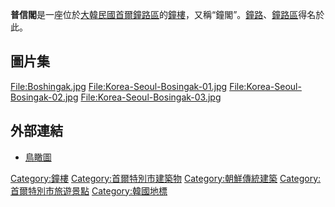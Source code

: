 {{Infobox Korean name
|img=Korea-Seoul-Bosingak-05.jpg
|hangul=보신각
|hanja=普信閣
|rr=Bosin-gak
|mr=Posin'gak
}}
'''普信閣'''是一座位於[[大韓民國|大韓民國]][[首爾|首爾]][[鐘路區|鐘路區]]的[[鐘樓|鐘樓]]，又稱“鐘閣”。[[鐘路|鐘路]]、[[鐘路區|鐘路區]]得名於此。

==圖片集==
<gallery>
File:Boshingak.jpg
File:Korea-Seoul-Bosingak-01.jpg
File:Korea-Seoul-Bosingak-02.jpg
File:Korea-Seoul-Bosingak-03.jpg
</gallery>{{Commonscat|Bosingak}}

==外部連結==
*[http://maps.google.com/maps?f=q&hl=en&geocode=&q=South+Korea-Seoul&sll=37.0625,-95.677068&sspn=33.847644,59.0625&ie=UTF8&ll=37.569876,126.983435&spn=0.002066,0.003605&t=h&z=18 鳥瞰圖] {{Wayback|url=http://maps.google.com/maps?f=q&hl=en&geocode=&q=South+Korea-Seoul&sll=37.0625,-95.677068&sspn=33.847644,59.0625&ie=UTF8&ll=37.569876,126.983435&spn=0.002066,0.003605&t=h&z=18 |date=20111224051303 }}

[[Category:鐘樓|Category:鐘樓]]
[[Category:首爾特別市建築物|Category:首爾特別市建築物]]
[[Category:朝鮮傳統建築|Category:朝鮮傳統建築]]
[[Category:首爾特別市旅遊景點|Category:首爾特別市旅遊景點]]
[[Category:韓國地標|Category:韓國地標]]